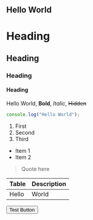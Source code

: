  
## Hello World

# Heading

## Heading

### Heading

#### Heading

Hello World, **Bold**, _Italic_, ~~Hidden~~

```js
console.log("Hello World");
```

1. First
2. Second
3. Third

- Item 1
- Item 2

> Quote here

| Table | Description |
| ----- | ----------- |
| Hello | World       |

<Button appName="oss-static" className="bg-yellow-200 p-2">
  Test Button
</Button>
